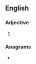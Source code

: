 ==English==

===Adjective===
{{head|en|adjective superlative form}}

# {{en-superlative of|coarse}}

===Anagrams===
* {{anagrams|en|SOCRATES|Socrates|actoress|coasters}}